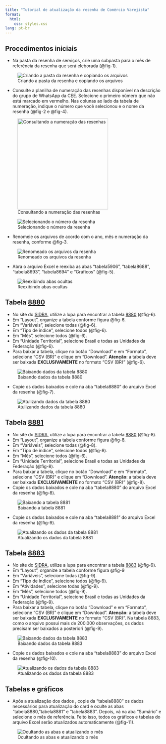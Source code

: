 ```yaml
---
title: "Tutorial de atualização da resenha de Comércio Varejista"
format: 
  html: 
    css: styles.css
lang: pt-br
---
```


## Procedimentos iniciais {#sec-1}

-   Na pasta da resenha de serviços, crie uma subpasta para o mês de referência da resenha que será eleborada (@fig-1).

![Criando a pasta da resenha e copiando os arquivos](img/criando_pasta_e_copiando_arquivos.gif){#fig-1}

-   Consulte a planilha de numeração das resenhas disponível na descrição do grupo de WhatsApp da CEE. Selecione o primeiro número que não está marcado em vermelho. Nas colunas ao lado da tabela de numeração, indique o número que você selecionou e o nome da resenha (@fig-2 e @fig-4).

![Consultando a numeração das resenhas](img/procedimento_incial_3.gif){#fig-2 fig-align="center" width="292"}

![Selecionando o número da resenha](img/procedimento_incial_4.gif){#fig-3 fig-align="center"}

-   Renomeie os arquivos de acordo com o ano, mês e numeração da resenha, conforme @fig-3.

![Renomeado os arquivos da resenha](img/renomeando_os_arquivos.gif){#fig-4 fig-align="center"}

-   Abra o arquivo Excel e reexiba as abas "tabela5906", "tabela8688", "tabela8693", "tabela8694" e "Gráficos" (@fig-5).

![Reexibindo abas ocultas](img/reexibindo_abas_ocultas.gif){#fig-5}

## Tabela [8880](https://sidra.ibge.gov.br/Tabela/8880) {#sec-2}

-   No site do [SIDRA](https://sidra.ibge.gov.br), utilize a lupa para encontrar a tabela [8880](https://sidra.ibge.gov.br/Tabela/8880) (@fig-6).
-   Em "Layout", organize a tabela conforme figura @fig-6.
-   Em "Variáveis", selecione todas (@fig-6).
-   Em "Tipo de índice", selecione todos (@fig-6).
-   Em "Mês", selecione todos (@fig-6).
-   Em "Unidade Territorial", selecione Brasil e todas as Unidades da Federação (@fig-6).
-   Para baixar a tabela, clique no botão "Download" e em "Formato", selecione "CSV (BR)" e clique em "Download". **Atenção**: a tabela deve ser baixada **EXCLUSIVAMENTE** no formato "CSV (BR)" (@fig-6).

![Baixando dados da tabela 8880](images/baixando_tabela_8880.gif){#fig-6 fig-align="center"}

-   Copie os dados baixados e cole na aba "tabela8880" do arquivo Excel da resenha (@fig-7).

![Atulizando dados da tabela 8880](img/atualizando_dados_tabela8880.gif){#fig-7 fig-align="center"}

## Tabela [8881](https://sidra.ibge.gov.br/Tabela/8881)

-   No site do [SIDRA](https://sidra.ibge.gov.br), utilize a lupa para encontrar a tabela [8880](https://sidra.ibge.gov.br/Tabela/8880) (@fig-8).
-   Em "Layout", organize a tabela conforme figura @fig-8.
-   Em "Variáveis", selecione todas (@fig-8).
-   Em "Tipo de índice", selecione todos (@fig-8).
-   Em "Mês", selecione todos (@fig-6).
-   Em "Unidade Territorial", selecione Brasil e todas as Unidades da Federação (@fig-8).
-   Para baixar a tabela, clique no botão "Download" e em "Formato", selecione "CSV (BR)" e clique em "Download". **Atenção**: a tabela deve ser baixada **EXCLUSIVAMENTE** no formato "CSV (BR)" (@fig-8).
-   Copie os dados baixados e cole na aba "tabela8880" do arquivo Excel da resenha (@fig-8).

![Baixando a tabela 8881](img/baixando_tabela_8881.gif){#fig-8 fig-align="center"}

-   Copie os dados baixados e cole na aba "tabela8881" do arquivo Excel da resenha (@fig-9).

![Atualizando os dados da tabela 8881](img/atualizando_dados_tabela8881.gif){#fig-9 fig-align="center"}

## Tabela [8883](https://sidra.ibge.gov.br/Tabela/8883){#fig-10} {#sec-4}

-   No site do [SIDRA](https://sidra.ibge.gov.br), utilize a lupa para encontrar a tabela [8883](https://sidra.ibge.gov.br/Tabela/8883) (@fig-9).
-   Em "Layout", organize a tabela conforme figura @fig-9
-   Em "Variáveis", selecione todas (@fig-9).
-   Em "Tipo de índice", selecione todos (@fig-9).
-   Em "Atividades", selecione todas (@fig-9).
-   Em "Mês", selecione todos (@fig-9).
-   Em "Unidade Territorial", selecione Brasil e todas as Unidades da Federação (@fig-9).
-   Para baixar a tabela, clique no botão "Download" e em "Formato", selecione "CSV (BR)" e clique em "Download". **Atenção**: a tabela deve ser baixada **EXCLUSIVAMENTE** no formato "CSV (BR)". Na tabela 8883, como o arquivo possui mais de 200.000 observações, os dados precisam ser baixados a posteriori (@fig-9).

![Baixando dados da tabela 8883](img/baixando_dados_tabela8883.gif)

-   Copie os dados baixados e cole na aba "tabela8883" do arquivo Excel da resenha (@fig-10).

![Atualizando os dados da tabela 8883](img/atualizando_dados_tabela8883.gif){fig-align="center"}

## Tabelas e gráficos

-   Após a atualização dos dados , copie da "tabela8880" os dados necessários para atualização do card e oculte as abas "tabela8880,"tabela8881" e "tabela8883". Depois, vá na aba "Sumário" e selecione o mês de referência. Feito isso, todos os gráficos e tabelas do arquivo Excel serão atualizados automaticamente (@fig-11).

![Ocultando as abas e atualizando o mês](img/ocultando_abas_e_atualizando_mes.gif){#fig-11 fig-align="center"}
